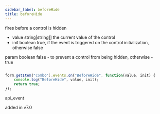 ```yaml
---
sidebar_label: beforeHide
title: beforeHide
---
```



          


<Short>
 fires before a control is hidden
 


</Short>



- value     string|string[]     the current value of the control
- init      boolean     true, if the event is triggered on the control initialization, otherwise false


param   boolean     false - to prevent a control from being hidden, otherwise - true


~~~js

form.getItem("combo").events.on("BeforeHide", function(value, init) {
    console.log("BeforeHide", value, init);
    return true;
});


~~~
 api_event

<Descr>



</Descr>


 added in v7.0
